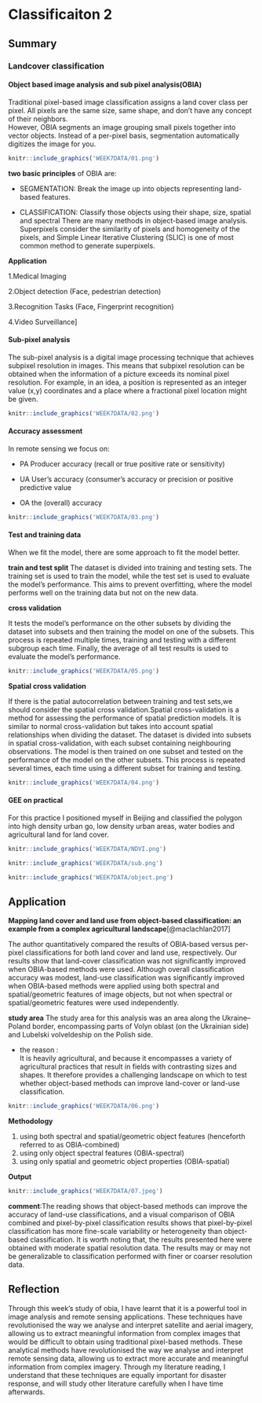 # Classificaiton 2

## Summary

### Landcover classification

#### Object based image analysis and sub pixel analysis(OBIA)

Traditional pixel-based image classification assigns a land cover class per pixel. All pixels are the same size, same shape, and don't have any concept of their neighbors.\
However, OBIA segments an image grouping small pixels together into vector objects. Instead of a per-pixel basis, segmentation automatically digitizes the image for you.\

```r
knitr::include_graphics('WEEK7DATA/01.png')
```

**two basic principles** of OBIA are:\

-   SEGMENTATION: Break the image up into objects representing land-based features.\

-   CLASSIFICATION: Classify those objects using their shape, size, spatial and spectral There are many methods in object-based image analysis. Superpixels consider the similarity of pixels and homogeneity of the pixels, and Simple Linear Iterative Clustering (SLIC) is one of most common method to generate superpixels.\

**Application**\

1.Medical Imaging\

2.Object detection (Face, pedestrian detection)\

3.Recognition Tasks (Face, Fingerprint recognition)\

4.Video Surveillance\]\

#### Sub-pixel analysis

The sub-pixel analysis is a digital image processing technique that achieves subpixel resolution in images. This means that subpixel resolution can be obtained when the information of a picture exceeds its nominal pixel resolution. For example, in an idea, a position is represented as an integer value (x,y) coordinates and a place where a fractional pixel location might be given.

```r
knitr::include_graphics('WEEK7DATA/02.png')
```

#### Accuracy assessment

In remote sensing we focus on:

-   PA Producer accuracy (recall or true positive rate or sensitivity)\

-   UA User's accuracy (consumer's accuracy or precision or positive predictive value\

-   OA the (overall) accuracy

```r
knitr::include_graphics('WEEK7DATA/03.png')
```

#### Test and training data

When we fit the model, there are some approach to fit the model better.\

**train and test split** The dataset is divided into training and testing sets. The training set is used to train the model, while the test set is used to evaluate the model's performance. This aims to prevent overfitting, where the model performs well on the training data but not on the new data.

**cross validation**\

It tests the model's performance on the other subsets by dividing the dataset into subsets and then training the model on one of the subsets. This process is repeated multiple times, training and testing with a different subgroup each time. Finally, the average of all test results is used to evaluate the model's performance.

```r
knitr::include_graphics('WEEK7DATA/05.png')
```

**Spatial cross validation**\

If there is the patial autocorrelation between training and test sets,we should consider the spatial cross validation.Spatial cross-validation is a method for assessing the performance of spatial prediction models. It is similar to normal cross-validation but takes into account spatial relationships when dividing the dataset. The dataset is divided into subsets in spatial cross-validation, with each subset containing neighbouring observations. The model is then trained on one subset and tested on the performance of the model on the other subsets. This process is repeated several times, each time using a different subset for training and testing.

```r
knitr::include_graphics('WEEK7DATA/04.png')
```

#### GEE on practical

For this practice I positioned myself in Beijing and classified the polygon into high density urban go, low density urban areas, water bodies and agricultural land for land cover.\

```r
knitr::include_graphics('WEEK7DATA/NDVI.png')
```

```r
knitr::include_graphics('WEEK7DATA/sub.png')
```

```r
knitr::include_graphics('WEEK7DATA/object.png')
```

## Application

**Mapping land cover and land use from object-based classification: an example from a complex agricultural landscape**[@maclachlan2017]

The author quantitatively compared the results of OBIA-based versus per-pixel classifications for both land cover and land use, respectively. Our results show that land-cover classification was not significantly improved when OBIA-based methods were used. Although overall classification accuracy was modest, land-use classification was significantly improved when OBIA-based methods were applied using both spectral and spatial/geometric features of image objects, but not when spectral or spatial/geometric features were used independently.

**study area** The study area for this analysis was an area along the Ukraine--Poland border, encompassing parts of Volyn oblast (on the Ukrainian side) and Lubelski volveldeship on the Polish side.

-   the reason :\
    It is heavily agricultural, and because it encompasses a variety of agricultural practices that result in fields with contrasting sizes and shapes. It therefore provides a challenging landscape on which to test whether object-based methods can improve land-cover or land-use classification.

```r
knitr::include_graphics('WEEK7DATA/06.png')
```

**Methodology**\

(1) using both spectral and spatial/geometric object features (henceforth referred to as OBIA-combined)\
(2) using only object spectral features (OBIA-spectral)\
(3) using only spatial and geometric object properties (OBIA-spatial)\

**Output**

```r
knitr::include_graphics('WEEK7DATA/07.jpeg')
```

**comment**:The reading shows that object-based methods can improve the accuracy of land-use classifications, and a visual comparison of OBIA combined and pixel-by-pixel classification results shows that pixel-by-pixel classification has more fine-scale variability or heterogeneity than object-based classification. It is worth noting that, the results presented here were obtained with moderate spatial resolution data. The results may or may not be generalizable to classification performed with finer or coarser resolution data.

## Reflection

Through this week's study of obia, I have learnt that it is a powerful tool in image analysis and remote sensing applications. These techniques have revolutionised the way we analyse and interpret satellite and aerial imagery, allowing us to extract meaningful information from complex images that would be difficult to obtain using traditional pixel-based methods. These analytical methods have revolutionised the way we analyse and interpret remote sensing data, allowing us to extract more accurate and meaningful information from complex imagery. Through my literature reading, I understand that these techniques are equally important for disaster response, and will study other literature carefully when I have time afterwards.
